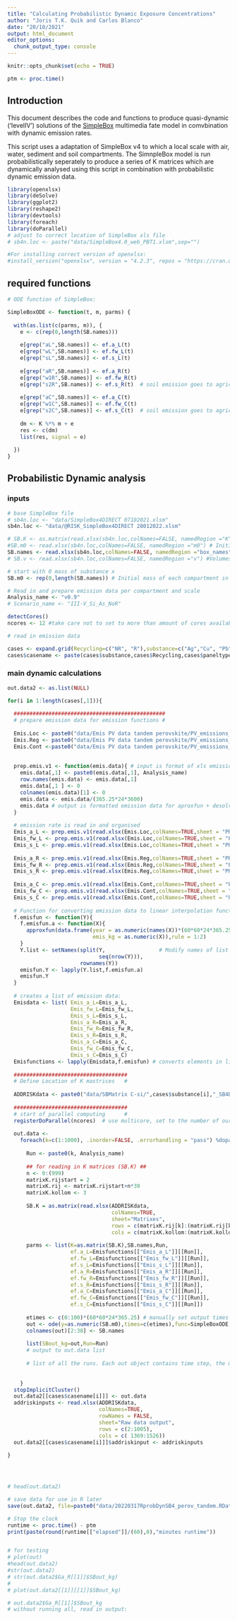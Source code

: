 ```yaml
---
title: "Calculating Probabilistic Dynamic Exposure Concentrations"
author: "Joris T.K. Quik and Carlos Blanco"
date: "20/10/2021"
output: html_document
editor_options: 
  chunk_output_type: console
---
```


```r
knitr::opts_chunk$set(echo = TRUE)

ptm <- proc.time()
```

## Introduction

This document describes the code and functions to produce quasi-dynamic ('levelIV') solutions of the [SimpleBox](https://www.rivm.nl/simplebox) multimedia fate model in comvbination with dynamic emission rates.

This script uses a adaptation of SimpleBox v4 to which a local scale with air, water, sediment and soil compartments. The SimnpleBox model is run probabilistically seperately to produce a series of K matrices which are dynamically analysed using this script in combination with probabilistic dynamic emission data.

```r
library(openxlsx)
library(deSolve)
library(ggplot2)
library(reshape2)
library(devtools)
library(foreach)
library(doParallel)
# adjust to correct location of SimpleBox xls file
# sb4n.loc <- paste("data/SimpleBox4.0_web_PBT1.xlsm",sep="")

#For installing correct version of openxlsx:
#install_version("openxlsx", version = "4.2.3", repos = "https://cran.us.r-project.org")

```


## required functions
```r


# ODE function of SimpleBox:

SimpleBoxODE <- function(t, m, parms) {
  
  with(as.list(c(parms, m)), {
    e <- c(rep(0,length(SB.names)))
    
    e[grep("aL",SB.names)] <- ef.a_L(t)  
    e[grep("wL",SB.names)] <- ef.fw_L(t)  
    e[grep("sL",SB.names)] <- ef.s_L(t)
    
    e[grep("aR",SB.names)] <- ef.a_R(t)  
    e[grep("w1R",SB.names)] <- ef.fw_R(t)  
    e[grep("s2R",SB.names)] <- ef.s_R(t)  # soil emission goes to agricultural soil
    
    e[grep("aC",SB.names)] <- ef.a_C(t)  
    e[grep("w1C",SB.names)] <- ef.fw_C(t)  
    e[grep("s2C",SB.names)] <- ef.s_C(t)  # soil emission goes to agricultural soil
    
    dm <- K %*% m + e
    res <- c(dm)
    list(res, signal = e)
    
  })
}

```


## Probabilistic Dynamic analysis
### inputs

```r
# base SimpleBox file
# sb4n.loc <- "data/SimpleBox4DIRECT 07102021.xlsm"
sb4n.loc <- "data/@RISK_SimpleBox4DIRECT 28012022.xlsm"

# SB.K <- as.matrix(read.xlsx(sb4n.loc,colNames=FALSE, namedRegion ="K")) # matrix of rate constants "k"
#SB.m0 <- read.xlsx(sb4n.loc,colNames=FALSE, namedRegion ="m0") # Initial mass of each compartment
SB.names <- read.xlsx(sb4n.loc,colNames=FALSE, namedRegion ="box_names") #Names for each compartment
# SB.v <- read.xlsx(sb4n.loc,colNames=FALSE, namedRegion ="v") #Volumes

# start with 0 mass of substance x
SB.m0 <- rep(0,length(SB.names)) # Initial mass of each compartment in kg

# Read in and prepare emission data per compartment and scale
Analysis_name <- "v0.9"
# Scenario_name <- "III-V_Si_As_NoR"

detectCores()
ncores <- 12 #take care not to set to more than amount of cores available.

# read in emission data

cases <- expand.grid(Recycling=c("NR", "R"),substance=c("Ag","Cu", "Pb"),paneltype=c("Tandem"))
cases$casename <- paste(cases$substance,cases$Recycling,cases$paneltype,sep="_")
```

### main dynamic calculations
```r

out.data2 <- as.list(NULL)

for(i in 1:length(cases[,1])){
  
  ################################################
  # prepare emission data for emission functions #
  
  Emis.Loc <- paste0("data/Emis PV data tandem perovskite/PV_emissions_",cases$paneltype[i],"_v0.1_LOC_",cases$Recycling[i],"_",cases$substance[i],"_kg.xlsm") 
  Emis.Reg <- paste0("data/Emis PV data tandem perovskite/PV_emissions_",cases$paneltype[i],"_v0.1_AM_",cases$Recycling[i],"_",cases$substance[i],"_kg.xlsm") 
  Emis.Cont <-paste0("data/Emis PV data tandem perovskite/PV_emissions_",cases$paneltype[i],"_v0.1_EU_",cases$Recycling[i],"_",cases$substance[i],"_kg.xlsm") 
  
  
  prep.emis.v1 <- function(emis.data){ # input is format of xls emission data
    emis.data[,1] <- paste0(emis.data[,1], Analysis_name)
    row.names(emis.data) <- emis.data[,1]
    emis.data[,1 ] <- 0
    colnames(emis.data)[1] <- 0
    emis.data <- emis.data/(365.25*24*3600)
    emis.data # output is formatted emission data for aproxfun + desolve
  }
  
  # emission rate is read in and organised
  Emis_a_L <- prep.emis.v1(read.xlsx(Emis.Loc,colNames=TRUE,sheet = "PROB_Y_a")) 
  Emis_fw_L <- prep.emis.v1(read.xlsx(Emis.Loc,colNames=TRUE,sheet = "PROB_Y_tw"))
  Emis_s_L <- prep.emis.v1(read.xlsx(Emis.Loc,colNames=TRUE,sheet = "PROB_Y_s")) 
  
  Emis_a_R <- prep.emis.v1(read.xlsx(Emis.Reg,colNames=TRUE,sheet = "PROB_Y_a")) 
  Emis_fw_R <- prep.emis.v1(read.xlsx(Emis.Reg,colNames=TRUE,sheet = "PROB_Y_tw"))
  Emis_s_R <- prep.emis.v1(read.xlsx(Emis.Reg,colNames=TRUE,sheet = "PROB_Y_s")) 
  
  Emis_a_C <- prep.emis.v1(read.xlsx(Emis.Cont,colNames=TRUE,sheet = "PROB_Y_a"))
  Emis_fw_C <- prep.emis.v1(read.xlsx(Emis.Cont,colNames=TRUE,sheet = "PROB_Y_tw"))
  Emis_s_C <- prep.emis.v1(read.xlsx(Emis.Cont,colNames=TRUE,sheet = "PROB_Y_s"))
  
  # Function for converting emission data to linear interpolation functions for Solver
  f.emisfun <- function(Y){
    f.emisfun.a <- function(X){
      approxfun(data.frame(year = as.numeric(names(X))*(60*60*24*365.25),
                           emis_kg = as.numeric(X)),rule = 1:2)
    }
    Y.list <- setNames(split(Y,                 # Modify names of list elements
                             seq(nrow(Y))),
                       rownames(Y))
    emisfun.Y <- lapply(Y.list,f.emisfun.a)
    emisfun.Y
  }
  
  # creates a list of emission data:
  Emisdata <- list( Emis_a_L=Emis_a_L,
                    Emis_fw_L=Emis_fw_L,
                    Emis_s_L=Emis_s_L,
                    Emis_a_R=Emis_a_R,
                    Emis_fw_R=Emis_fw_R,
                    Emis_s_R=Emis_s_R,
                    Emis_a_C=Emis_a_C,
                    Emis_fw_C=Emis_fw_C,
                    Emis_s_C=Emis_s_C)
  Emisfunctions <- lapply(Emisdata,f.emisfun) # converts elements in list to emission functions
  
  ####################################
  # Define Location of K mastrices   #
  
  ADDRISKdata <- paste0("data/SBMatrix C-si/",cases$substance[i],"_SB4DIRECT @RISK output to K-matrix_27012022.xlsx")
  
  ####################################
  # start of parallel computing      #
  registerDoParallel(ncores)  # use multicore, set to the number of our cores
  
  out.data <- 
    foreach(k=c(1:1000), .inorder=FALSE, .errorhandling = "pass") %dopar%  {
      
      Run <- paste0(k, Analysis_name)
      
      ## for reading in K matrices (SB.K) ##
      n <- 0:(999)
      matrixK.rijstart = 2
      matrixK.rij <- matrixK.rijstart+n*39
      matrixK.kollom <- 3  
      
      SB.K = as.matrix(read.xlsx(ADDRISKdata,
                                 colNames=TRUE, 
                                 sheet="Matrixes",
                                 rows = c(matrixK.rij[k]:(matrixK.rij[k]+37)),
                                 cols = c(matrixK.kollom:(matrixK.kollom+37))) )
      
      parms <- list(K=as.matrix(SB.K),SB.names,Run,
                    ef.a_L=Emisfunctions[["Emis_a_L"]][[Run]],
                    ef.fw_L=Emisfunctions[["Emis_fw_L"]][[Run]],
                    ef.s_L=Emisfunctions[["Emis_s_L"]][[Run]],
                    ef.a_R=Emisfunctions[["Emis_a_R"]][[Run]],
                    ef.fw_R=Emisfunctions[["Emis_fw_R"]][[Run]],
                    ef.s_R=Emisfunctions[["Emis_s_R"]][[Run]],
                    ef.a_C=Emisfunctions[["Emis_a_C"]][[Run]],
                    ef.fw_C=Emisfunctions[["Emis_fw_C"]][[Run]],
                    ef.s_C=Emisfunctions[["Emis_s_C"]][[Run]])
      
      etimes <- c(0:100)*(60*60*24*365.25) # manually set output times
      out <- ode(y=as.numeric(SB.m0),times=c(etimes),func=SimpleBoxODE,parms,rtol=1e-30,atol=1e-7)
      colnames(out)[2:38] <- SB.names
      
      list(SBout_kg=out,Run=Run)
      # output to out.data list
      
      # list of all the runs. Each out object contains time step, the mass in each compartment (kg) and a set of signals, which are the emission rates for each compartment.
      
      
    }
  stopImplicitCluster()
  out.data2[[cases$casename[i]]] <- out.data
  addriskinputs <- read.xlsx(ADDRISKdata,
                             colNames=TRUE,
                             rowNames = FALSE,
                             sheet="Raw data output",
                             rows = c(2:1005),
                             cols = c( 1369:1526)) 
  out.data2[[cases$casename[i]]]$addriskinput <- addriskinputs
  
}




# head(out.data2)

# save data for use in R later
save(out.data2, file=paste0("data/20220317RprobDynSB4_perov_tandem.RData"))

# Stop the clock
runtime <- proc.time() - ptm
print(paste(round(runtime[["elapsed"]]/(60),0),"minutes runtime"))


# for testing
# plot(out)
#head(out.data2)
#str(out.data2)
# str(out.data2$Ga_R[[1]]$SBout_kg)
# 
# plot(out.data2[[1]][[1]]$SBout_kg)

# out.data2$Ga_R[[1]]$SBout_kg
# without running all, read in output:

```

